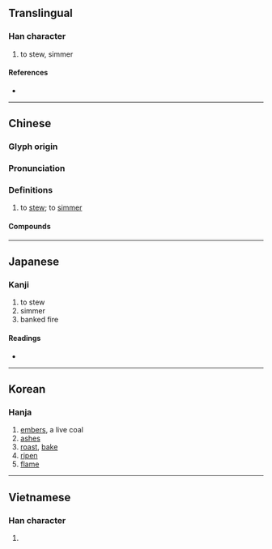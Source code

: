 {{character info}}
==Translingual==

===Han character===
{{Han char|rn=86|rad=火|as=09|sn=13|four=96832|canj=FWMV|ids=⿰火畏}}

# to stew, simmer

====References====
* {{Han ref|kx=0678.010|dkj=19228|dj=1089.050|hdz=32217.090|uh=7168|ud=29032|bh=B7DB|bd=47067}}

----

==Chinese==
{{zh-forms}}

===Glyph origin===
{{Han etym}}

===Pronunciation===
{{zh-pron
|m=wēi
|c=wui1
|mn=xm:oe
|mc=y
|oc=y
|cat=v
}}

===Definitions===
{{zh-hanzi}}

# to [[stew]]; to [[simmer]]

====Compounds====
{{zh-der|煨燼|煨乾就濕|煨膿|煨熱|煨乾避濕|煨塵|煨心}}

----

==Japanese==

===Kanji===
{{ja-kanji|grade=|rs=火09}}

# to stew
# simmer
# banked fire

====Readings====
* {{ja-readings|on=[[わい]] (wai), [[うつ]] (utsu), [[うち]] (uchi)|kun=[[うずみび]] (uzumibi)}}

----

==Korean==

===Hanja===
{{ko-hanja|hangeul=외|eumhun=|rv=oe|mr=oe|y=oy}}

# [[embers]], a live coal
# [[ashes]]
# [[roast]], [[bake]]
# [[ripen]]
# [[flame]]

----

==Vietnamese==

===Han character===
{{vi-readings|rs=火09|hanviet=ôi, ổi, oi, ỏi |nom=}}

# {{rfdef|vi|sort=火09}}

{{cln|vi|Han tu}}